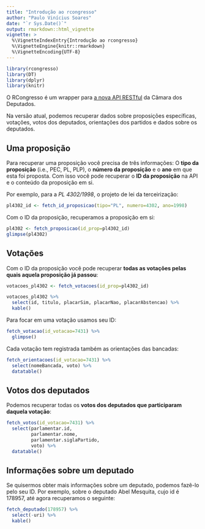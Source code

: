 ```yaml
---
title: "Introdução ao rcongresso"
author: "Paulo Vinícius Soares"
date: "`r Sys.Date()`"
output: rmarkdown::html_vignette
vignette: >
  %\VignetteIndexEntry{Introdução ao rcongresso}
  %\VignetteEngine{knitr::rmarkdown}
  %\VignetteEncoding{UTF-8}
---
```


```r
library(rcongresso)
library(DT)
library(dplyr)
library(knitr)
```


O RCongresso é um wrapper para [a nova API RESTful](https://dadosabertos.camara.leg.br/swagger/api.html) da Câmara dos Deputados. 

Na versão atual, podemos recuperar dados sobre proposições específicas, votações, votos dos deputados, orientações dos partidos e dados sobre os deputados. 

## Uma proposição
Para recuperar uma proposição você precisa de três informações: O **tipo da proposição** (i.e., PEC, PL, PLP), o **número da proposição** e o **ano** em que esta foi proposta. Com isso você pode recuperar o **ID da proposição** na API e o conteúdo da proposição em si.    

Por exemplo, para a *PL 4302/1998*, o projeto de lei da terceirização: 

```r
pl4302_id <- fetch_id_proposicao(tipo="PL", numero=4302, ano=1998)
```

Com o ID da proposição, recuperamos a proposição em si: 

```r
pl4302 <- fetch_proposicao(id_prop=pl4302_id)
glimpse(pl4302)
```

## Votações

Com o ID da proposição você pode recuperar **todas as votações pelas quais aquela proposição já passou**: 

```r
votacoes_pl4302 <- fetch_votacoes(id_prop=pl4302_id)

votacoes_pl4302 %>% 
  select(id, titulo, placarSim, placarNao, placarAbstencao) %>% 
  kable()
```

Para focar em uma votação usamos seu ID:

```r
fetch_votacao(id_votacao=7431) %>% 
  glimpse()
```

Cada votação tem registrada também as orientações das bancadas: 

```r
fetch_orientacoes(id_votacao=7431) %>% 
  select(nomeBancada, voto) %>% 
  datatable()
```

## Votos dos deputados

Podemos recuperar todas os **votos dos deputados que participaram daquela votação**:

```r
fetch_votos(id_votacao=7431) %>% 
  select(parlamentar.id, 
         parlamentar.nome, 
         parlamentar.siglaPartido, 
         voto) %>% 
  datatable()
```

## Informações sobre um deputado

Se quisermos obter mais informações sobre um deputado, podemos fazê-lo pelo seu ID. Por exemplo, sobre o deputado Abel Mesquita, cujo id é 178957, até agora recuperamos o seguinte:

```r
fetch_deputado(178957) %>%
  select(-uri) %>%
  kable()
```




